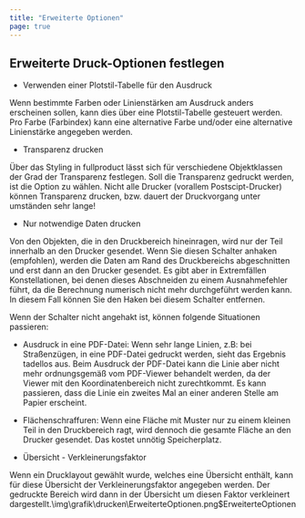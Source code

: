 ```yaml
---
title: "Erweiterte Optionen"
page: true
---
```

## Erweiterte Druck-Optionen festlegen


- Verwenden einer Plotstil-Tabelle f&#252;r den Ausdruck



Wenn bestimmte Farben oder Linienst&#228;rken am Ausdruck anders erscheinen sollen, kann dies &#252;ber eine Plotstil-Tabelle gesteuert werden.
Pro Farbe (Farbindex) kann eine alternative Farbe und/oder eine alternative Linienst&#228;rke angegeben werden.


- Transparenz drucken



&#220;ber das Styling in  <Placeholder>fullproduct</Placeholder> l&#228;sst sich f&#252;r verschiedene Objektklassen der Grad der Transparenz festlegen. Soll die Transparenz gedruckt werden, ist die Option zu w&#228;hlen.
<Warning>
Nicht alle Drucker (vorallem Postscipt-Drucker) k&#246;nnen Transparenz drucken, bzw. dauert der Druckvorgang unter umst&#228;nden sehr lange!
</Warning>



- Nur notwendige Daten drucken



Von den Objekten, die in den Druckbereich hineinragen, wird nur der Teil innerhalb an den Drucker gesendet.
Wenn Sie diesen Schalter anhaken (empfohlen), werden die Daten am Rand des Druckbereichs abgeschnitten und erst dann an den Drucker gesendet. Es gibt aber in Extremf&#228;llen Konstellationen, bei denen dieses Abschneiden zu einem Ausnahmefehler f&#252;hrt, da die Berechnung numerisch nicht mehr durchgef&#252;hrt werden kann. In diesem Fall k&#246;nnen Sie den Haken bei diesem Schalter entfernen.

Wenn der Schalter nicht angehakt ist, k&#246;nnen folgende Situationen passieren:

-  Ausdruck in eine PDF-Datei: Wenn sehr lange Linien, z.B: bei Stra&#223;enz&#252;gen, in eine PDF-Datei gedruckt werden, sieht das Ergebnis tadellos aus. Beim Ausdruck der PDF-Datei kann die Linie aber nicht mehr ordnungsgem&#228;&#223; vom PDF-Viewer behandelt werden, da der Viewer mit den Koordinatenbereich nicht zurechtkommt. Es kann passieren, dass die Linie ein zweites Mal an einer anderen Stelle am Papier erscheint.

-  Fl&#228;chenschraffuren: Wenn eine Fl&#228;che mit Muster nur zu einem kleinen Teil in den Druckbereich ragt, wird dennoch die gesamte Fl&#228;che an den Drucker gesendet. Das kostet unn&#246;tig Speicherplatz.







- &#220;bersicht - Verkleinerungsfaktor



Wenn ein Drucklayout gew&#228;hlt wurde, welches eine &#220;bersicht enth&#228;lt, kann f&#252;r diese &#220;bersicht der Verkleinerungsfaktor angegeben werden. Der gedruckte Bereich wird dann in der &#220;bersicht um diesen Faktor verkleinert dargestellt.<Image>\img\grafik\drucken\ErweiterteOptionen.png$ErweiterteOptionen</Image>


